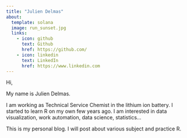 ```yaml
---
title: "Julien Delmas"
about:
  template: solana
  image: run_sunset.jpg
  links:
    - icon: github
      text: Github
      href: https://github.com/
    - icon: linkedin
      text: LinkedIn
      href: https://www.linkedin.com
---
```


Hi,

My name is Julien Delmas.

I am working as Technical Service Chemist in the lithium ion battery. I started to learn R on my own few years ago. I am interested in data visualization, work automation, data science, statistics...

This is my personal blog. I will post about various subject and practice R.
